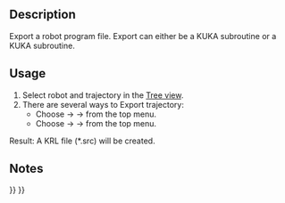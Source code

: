 <languages/>
<translate>

<!--T:7-->
{{Docnav
|[[Robot_Simulate|Simulate a trajectory]]
|[[Robot_SetHomePos|Set home position]]
|[[Robot_Workbench|Robot]]
|IconL=Robot_Simulate.svg
|IconR=Robot_SetHomePos.svg
|IconC=Workbench_Robot.svg
}}

<!--T:2-->
{{GuiCommand
|Name=Robot Export
|MenuLocation=Robot → Export trajectory
|Workbenches=[[Robot_Workbench|Robot]]
}}

==Description== <!--T:12-->

<!--T:3-->
Export a robot program file. Export can either be a KUKA {{Emphasis|compact}} subroutine or a KUKA {{Emphasis|full}} subroutine.

==Usage== <!--T:4-->

<!--T:11-->
# Select robot and trajectory in the [[Tree_view|Tree view]].
# There are several ways to Export trajectory: 
#* Choose {{KEY|Robot}}  →  {{KEY|Export trajectory}}  →  {{KEY|[[Image:Robot_Export.svg|32px]] Kuka compact subroutine...}} from the top menu.
#* Choose {{KEY|Robot}}  →  {{KEY|Export trajectory}}  →  {{KEY|[[Image:Robot_Export.svg|32px]] Kuka full subroutine...}} from the top menu.

<!--T:6-->
Result: A KRL file (*.src) will be created.

==Notes== <!--T:5-->


<!--T:8-->
{{Docnav
|[[Robot_Simulate|Simulate a trajectory]]
|[[Robot_SetHomePos|Set home position]]
|[[Robot_Workbench|Robot]]
|IconL=Robot_Simulate.svg
|IconR=Robot_SetHomePos.svg
|IconC=Workbench_Robot.svg
}}

</translate>
{{Robot_Tools_navi{{#translation:}}}}
{{Userdocnavi{{#translation:}}}}